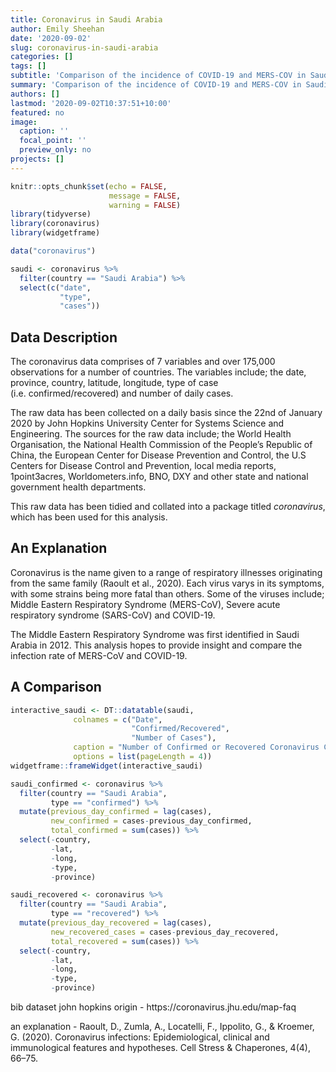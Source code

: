 ```yaml
---
title: Coronavirus in Saudi Arabia
author: Emily Sheehan
date: '2020-09-02'
slug: coronavirus-in-saudi-arabia
categories: []
tags: []
subtitle: 'Comparison of the incidence of COVID-19 and MERS-COV in Saudi Arabia'
summary: 'Comparison of the incidence of COVID-19 and MERS-COV in Saudi Arabia'
authors: []
lastmod: '2020-09-02T10:37:51+10:00'
featured: no
image:
  caption: ''
  focal_point: ''
  preview_only: no
projects: []
---
```


```r
knitr::opts_chunk$set(echo = FALSE,
                      message = FALSE,
                      warning = FALSE)
library(tidyverse)
library(coronavirus)
library(widgetframe)
```

```r
data("coronavirus")
```

```r
saudi <- coronavirus %>%
  filter(country == "Saudi Arabia") %>%
  select(c("date",
           "type",
           "cases")) 
```

## Data Description

The coronavirus data comprises of 7 variables and over 175,000 observations for a number of countries. The variables include; the date, province, country, latitude, longitude, type of case (i.e. confirmed/recovered) and number of daily cases. 

The raw data has been collected on a daily basis since the 22nd of January 2020 by John Hopkins University Center for Systems Science and Engineering. The sources for the raw data include; the World Health Organisation, the National Health Commission of the People’s Republic of China, the European Center for Disease Prevention and Control, the U.S Centers for Disease Control and Prevention, local media reports, 1point3acres, Worldometers.info, BNO, DXY and other state and national government health departments.

This raw data has been tidied and collated into a package titled _coronavirus_, which has been used for this analysis. 

## An Explanation 

Coronavirus is the name given to a range of respiratory illnesses originating from the same family (Raoult et al., 2020). Each virus varys in its symptoms, with some strains being more fatal than others.
Some of the viruses include; Middle Eastern Respiratory Syndrome (MERS-CoV), Severe acute respiratory syndrome (SARS-CoV) and COVID-19. 

The Middle Eastern Respiratory Syndrome was first identified in Saudi Arabia in 2012. This analysis hopes to provide insight and compare the infection rate of MERS-CoV and COVID-19. 

## A Comparison

```r
interactive_saudi <- DT::datatable(saudi,
              colnames = c("Date",
                           "Confirmed/Recovered",
                           "Number of Cases"),
              caption = "Number of Confirmed or Recovered Coronavirus Cases on a given Date in Saudi Arabia", 
              options = list(pageLength = 4))
widgetframe::frameWidget(interactive_saudi)
```



```r
saudi_confirmed <- coronavirus %>%
  filter(country == "Saudi Arabia",
         type == "confirmed") %>%
  mutate(previous_day_confirmed = lag(cases),
         new_confirmed = cases-previous_day_confirmed,
         total_confirmed = sum(cases)) %>%
  select(-country,
         -lat,
         -long,
         -type,
         -province)
```

```r
saudi_recovered <- coronavirus %>%
  filter(country == "Saudi Arabia",
         type == "recovered") %>%
  mutate(previous_day_recovered = lag(cases),
         new_recovered_cases = cases-previous_day_recovered,
         total_recovered = sum(cases)) %>%
  select(-country,
         -lat,
         -long,
         -type,
         -province)
```


bib
dataset 
john hopkins origin - https://coronavirus.jhu.edu/map-faq

an explanation - Raoult, D., Zumla, A., Locatelli, F., Ippolito, G., & Kroemer, G. (2020). Coronavirus infections: Epidemiological, clinical and immunological features and hypotheses. Cell Stress & Chaperones, 4(4), 66–75.
